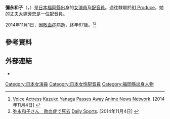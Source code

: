 {{Infobox person
| name                  = 彌永和子
| image                 = 
| imagesize             = 
| caption               = 
| birthname             = 
| birth_date            = {{Birth date|1947|4|14}}
| birth_place           = {{JPN}}[[福岡縣|福岡縣]]
| death_date            = {{Death date and age|2014|11|1|1947|4|14}}
| death_place           = 
| death_cause           = [[敗血症|敗血症]]
| othername             = 
| occupation            = [[女演員|女演員]]、[[聲優|聲優]]
| yearsactive           = 1963年–2014年
| spouse                = [[大塚芳忠|大塚芳忠]]
| domesticpartner       = 
| website               = 
}}
{{japanese|弥永 和子|やなが かずこ|Yanaga Kazuko}}

'''彌永和子'''（{{lang-ja|弥永 和子}}，{{bd|1947年|4月14日|2014年|11月1日|catIdx=Yanaga}}）是[[日本|日本]][[福岡縣|福岡縣]]出身的[[女演員|女演員]]及[[配音員|配音員]]。過往隸屬於[[81_Produce|81 Produce]]。她的丈夫[[大塚芳忠|大塚芳忠]]是一位配音員。

2014年11月1日，因[[敗血症|敗血症]]病逝，終年67歲。<ref name="ANN 2014-11-04">[http://www.animenewsnetwork.co.uk/news/2014-11-04/voice-actress-kazuko-yanaga-passes-away/.80646 Voice Actress Kazuko Yanaga Passes Away]{{Dead link|date=2019年4月 |bot=InternetArchiveBot |fix-attempted=yes }} [[Anime_News_Network|Anime News Network]]. [2014年11月4日] {{en icon}}</ref><ref>[http://www.daily.co.jp/newsflash/gossip/2014/11/04/0007475303.shtml 弥永和子さん　敗血症で死去] {{Wayback|url=http://www.daily.co.jp/newsflash/gossip/2014/11/04/0007475303.shtml |date=20141107001011 }} [[Daily_Sports|Daily Sports]]. [2014年11月4日] {{ja icon}}</ref>

==參考資料==
{{reflist}}

==外部連結==
*{{ann|people|2118}}

{{DEFAULTSORT:Yanaga, Kazuko}}
[[Category:日本女演員|Category:日本女演員]]
[[Category:日本女性配音員|Category:日本女性配音員]]
[[Category:福岡縣出身人物|Category:福岡縣出身人物]]